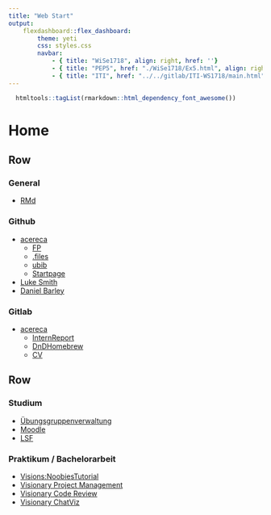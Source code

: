 ```yaml
---
title: "Web Start"
output: 
    flexdashboard::flex_dashboard:
        theme: yeti
        css: styles.css
        navbar:
            - { title: "WiSe1718", align: right, href: ''}
            - { title: "PEP5", href: "./WiSe1718/Ex5.html", align: right }
            - { title: "ITI", href: "../../gitlab/ITI-WS1718/main.html", align: right }
---
```



```r
  htmltools::tagList(rmarkdown::html_dependency_font_awesome())
```

Home
================================================================

Row 
----------------------------------------------------------------


### General

- [RMd](http://rmarkdown.rstudio.com/lesson-1.html)

### <i class="fa fa-github"></i> Github

- [acereca](https://github.com/acereca)
  - [FP](https://github.com/acereca/FP)
  - [.files](https://github.com/acereca/dotfiles)
  - [ubib](https://github.com/acereca/ubib)
  - [Startpage](https://github.com/acereca/Startpage)
- [Luke Smith](https://github.com/lukesmithxyz)
- [Daniel Barley](https://github.com/danielbarley)


### <i class="fab fa-gitlab"></i> Gitlab

- [acereca](http://acereca.ddns.net:9443)
  - [InternReport](http://acereca.ddns.net:9443/acereca/InternReport)
  - [DnDHomebrew](http://acereca.ddns.net:9443/acereca/DnDHomebrew)
  - [CV](http://acereca.ddns.net:9443/acereca/CV)

Row
----------------------------------------------------------------

### <i class="fa fa-university"></i> Studium

- [&Uuml;bungsgruppenverwaltung](https://uebungen.physik.uni-heidelberg.de/uebungen/login.php)
- [Moodle](https://elearning2.uni-heidelberg.de/login/index.php)
- [LSF](https://lsf.uni-heidelberg.de/)

### <i class="fa fa-pencil"></i> Praktikum / Bachelorarbeit

- [Visions:NoobiesTutorial](https://wiki.kip.uni-heidelberg.de/KIPwiki/index.php/Visions:NoobiesTutorial)
- [Visionary Project Management](https://brainscales-r.kip.uni-heidelberg.de/login)
- [Visionary Code Review](https://brainscales-r.kip.uni-heidelberg.de:9443/#/dashboard/self)
- [Visionary ChatViz](https://brainscales-r.kip.uni-heidelberg.de:6443)

